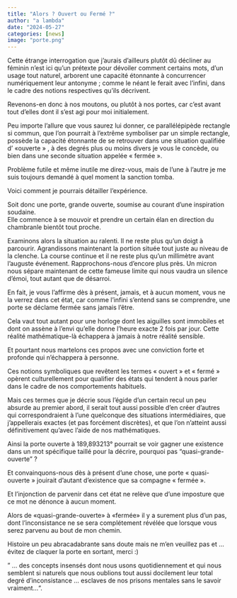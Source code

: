 ```yaml
---
title: "Alors ? Ouvert ou Fermé ?"
author: "a lambda"
date: "2024-05-27"
categories: [news]
image: "porte.png"
---
```


Cette étrange interrogation que j'aurais d'ailleurs plutôt dû décliner au féminin n'est ici qu'un prétexte pour dévoiler comment certains mots, d'un usage tout naturel, arborent une capacité étonnante à concurrencer numériquement leur antonyme ; comme le néant le ferait avec l'infini, dans le cadre des notions respectives qu'ils décrivent.

Revenons-en donc à nos moutons, ou plutôt à nos portes, car c'est avant tout d'elles dont il s'est agi pour moi initialement.

Peu importe l'allure que vous saurez lui donner, ce parallélépipède rectangle si commun, que l'on pourrait à l'extrême symboliser par un simple rectangle, possède la capacité étonnante de se retrouver dans une situation qualifiée d' «ouverte » , à des degrés plus ou moins divers  je vous le concède, ou bien dans une seconde situation appelée « fermée ».

Problème futile et même inutile me direz-vous, mais de l'une à l'autre je me suis toujours demandé à quel moment la sanction tomba.

Voici comment je pourrais détailler l'expérience.

Soit donc une porte,  grande ouverte,  soumise au courant d'une inspiration soudaine.</br>
Elle commence à se mouvoir et prendre un certain élan en direction du chambranle bientôt tout proche.

Examinons alors la situation au ralenti.
Il ne reste plus qu'un doigt à parcourir.
Agrandissons maintenant la portion située tout juste au niveau de la clenche.
La course continue et il ne reste plus qu'un millimètre avant l'auguste événement.
Rapprochons-nous d'encore plus près.
Un micron nous sépare maintenant de cette fameuse limite qui nous vaudra un silence d'émoi, tout autant que de désarroi.

En fait, je vous l'affirme dès à présent, jamais, et à aucun moment, vous ne la verrez dans cet état, car comme l'infini s'entend sans se comprendre, une porte se déclame fermée sans jamais l'être.

Cela vaut tout autant pour une horloge dont les aiguilles sont immobiles et dont on assène à l'envi qu’elle donne l’heure exacte 2 fois par jour. Cette réalité mathématique-là échappera à jamais à notre réalité sensible. 

Et pourtant nous martelons ces propos avec une conviction forte et profonde qui n’échappera à personne.

Ces notions symboliques que revêtent les termes « ouvert » et « fermé » opèrent culturellement pour qualifier des états qui tendent à nous parler dans le cadre de nos comportements habituels.

Mais ces termes que je décrie sous l'égide d’un certain recul un peu absurde au premier abord,  il serait tout aussi possible d’en créer d’autres qui correspondraient à l’une quelconque des situations intermédiaires, que j'appellerais exactes (et pas forcément discrètes), et que l'on n'atteint aussi définitivement qu’avec l’aide de nos mathématiques.

Ainsi la porte ouverte à 189,893213° pourrait se voir gagner une existence dans un mot spécifique taillé pour la décrire, pourquoi pas "quasi-grande-ouverte" ?

Et convainquons-nous dès à présent d’une chose, une porte « quasi-ouverte » jouirait d’autant d’existence que sa compagne « fermée ».

Et l'injonction de parvenir dans cet état ne relève que d'une imposture que ce mot ne dénonce à aucun moment.

Alors de «quasi-grande-ouverte»  à  «fermée»  il y a surement plus d'un pas, dont l’inconsistance ne se sera complétement révélée que lorsque vous serez parvenu au bout de mon chemin.

Histoire un peu abracadabrante sans doute mais ne m’en veuillez pas et … évitez de claquer la porte en sortant,  merci :)

" ... des concepts insensés dont nous usons quotidiennement et qui nous semblent si naturels que nous oublions tout aussi docilement leur total degré d'inconsistance ... esclaves de nos prisons mentales sans le savoir vraiment...".
 
